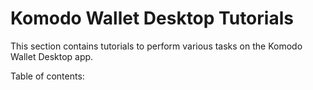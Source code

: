 
# Komodo Wallet Desktop Tutorials

This section contains tutorials to perform various tasks on the Komodo Wallet Desktop app.

Table of contents:

<TocForIndex />
